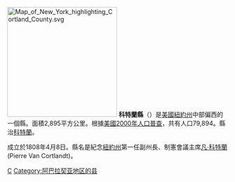 {{noteTA
|G1=USState
|1=zh-hans:县;zh-hk:縣;zh-tw:郡;
}}
[[File:Map_of_New_York_highlighting_Cortland_County.svg|250px]]
'''科特蘭縣'''（{{lang-en|Cortland County}}）是[[美國|美國]][[紐約州|紐約州]]中部偏西的一個縣。面積2,895平方公里。根據[[美國2000年人口普查|美國2000年人口普查]]，共有人口79,894。縣治[[科特蘭|科特蘭]]。

成立於1808年4月8日。縣名是紀念[[紐約州|紐約州]]第一任副州長、制憲會議主席[[凡·科特蘭|凡·科特蘭]] (Pierre Van Cortlandt)。
{{New York}}
{{NewYork-stub}}

[[Category:紐約州行政區劃|C]]
[[Category:阿巴拉契亚地区的县|Category:阿巴拉契亚地区的县]]